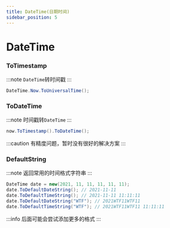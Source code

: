```yaml
---
title: DateTime(日期时间)
sidebar_position: 5
---
```

# DateTime

### ToTimestamp

:::note
`DateTime`转时间戳
:::
```csharp
DateTime.Now.ToUniversalTime();
```

### ToDateTime

:::note
时间戳转`DateTime`
:::

```csharp
now.ToTimestamp().ToDateTime();
```
:::caution
有精度问题，暂时没有很好的解决方案
:::

### DefaultString
:::note
返回常用的时间格式字符串
:::

```csharp
DateTime date = new(2021, 11, 11, 11, 11, 11);
date.ToDefaultDateString(); // 2021-11-11
date.ToDefaultTimeString(); // 2021-11-11 11:11:11
date.ToDefaultDateString("WTF"); // 2021WTF11WTF11
date.ToDefaultTimeString("WTF"); // 2021WTF11WTF11 11:11:11
```

:::info
后面可能会尝试添加更多的格式
:::
